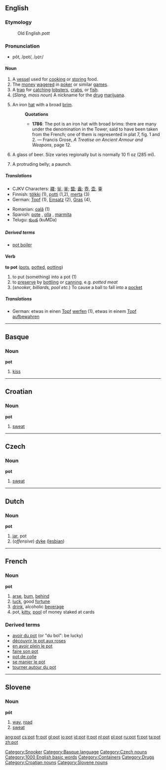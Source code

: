 ==English==

===Etymology===
:Old English ''pott''

===Pronunciation===
*pŏt, /pɒt/, /<tt>pQt</tt>/

====Noun====
{{en-noun-reg}}

# A [[vessel]] used for [[cook]]ing or [[store|storing]] food.
# The [[money]] [[wager]]ed in [[poker]] or similar [[game]]s.
# A [[trap]] for [[catch]]ing [[lobster]]s, [[crab]]s, or [[fish]].
# (''Slang, mass noun'') A nickname for the [[drug]] [[marijuana]].
# {{archaic}} An iron [[hat]] with a broad [[brim]].
#:'''Quotations'''
#:*'''1786''':  The pot is an iron hat with broad brims: there are many under the denomination in the Tower, said to have been taken from the French; one of them is represented in plat 7, fig. 1 and 2. &mdash; Francis Grose, ''A Treatise on Ancient Armour and Weapons'', page 12.
# {{AU}} A glass of beer. Size varies regionally but is normally 10 fl oz (285 ml).
# {{slang}} A protruding belly; a paunch.

=====Translations=====
{{top}}
*CJKV Characters: [[鬷]]; [[釡]], [[釜]]; [[盬]]; [[盎]]; [[壺]], [[壶]], [[壷]]
*Finnish: [[tölkki]] (1), [[potti]] (1,2), [[merta]] (3)
*German: [[Topf]] (1), [[Einsatz]] (2), [[Gras]] (4), 
{{mid}}
*Romanian: [[oală]] {{f}} (1)
*Spanish: [[pote]] {{m}}, [[olla]] {{f}}, [[marmita]] {{f}}
*Telugu: [[కుండ]] (kuMDa) 
{{bottom}}

=====Derived terms=====
*[[pot boiler]]

====Verb====
'''to pot''' ([[pots]], [[potted]], [[potting]])

# to put (something) into a pot (1)
# to [[preserve]] by [[bottle|bottling]] or [[can]]ning, e.g. ''potted meat''
# (''snooker, billiards, pool etc.'') To cause a ball to fall into a [[pocket]]

=====Translations=====
*German: etwas in einen [[Topf]] [[werfen]] (1), etwas in einem [[Topf]] [[aufbewahren]]

[[Category:Snooker]]


----

==Basque==
===Noun===
'''pot'''

# [[kiss]]

[[Category:Basque language]]


----

==Croatian==
===Noun===
'''pot''' {{m}}

#[[sweat]]


----

==Czech==
===Noun===
'''pot'''

#[[sweat]]

[[Category:Czech nouns]]


----

==Dutch==
===Noun===
'''pot''' {{m}}

# [[jar]], pot
# (''offensive'') [[dyke]] ([[lesbian]])


----

==French==
===Noun===
'''pot''' {{m}}

# [[arse]], [[bum]], [[behind]]
# [[luck]], good [[fortune]]
# [[drink]], alcoholic [[beverage]]
# pot, [[kitty]], [[pool]] of money staked at cards

===Derived terms===
*[[avoir du pot]] (or "du bol": be lucky)
*[[découvrir le pot aux roses]]
*[[en avoir plein le pot]]
*[[faire son pot]]
*[[pot de colle]]
*[[se manier le pot]]
*[[tourner autour du pot]]


----

==Slovene==
===Noun===
'''pót'''

# [[way]], [[road]]
# [[sweat]]

[[Category:1000 English basic words]]
[[Category:Containers]]
[[Category:Drugs]]
[[Category:Croatian nouns]]
[[Category:Slovene nouns]]

[[ang:pot]]
[[cs:pot]]
[[fr:pot]]
[[gl:pot]]
[[io:pot]]
[[id:pot]]
[[it:pot]]
[[nl:pot]]
[[pl:pot]]
[[ru:pot]]
[[fi:pot]]
[[ta:pot]]
[[zh:pot]]